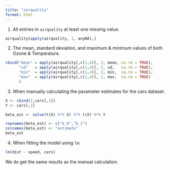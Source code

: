 ```yaml
---
title: "airquality"
format: html
---
```


1)  All entries in `airquality` at least one missing value.

```r
airquality[apply(airquality, 1, anyNA),]

```

2.  The mean, standard deviation, and maximum & minimum values of both Ozone & Temperature.

```r

cbind("mean" = apply(airquality[,c(1,4)], 2, mean, na.rm = TRUE),
      "sd"   = apply(airquality[,c(1,4)], 2, sd,   na.rm = TRUE),
      "min"  = apply(airquality[,c(1,4)], 2, min,  na.rm = TRUE),
      "max"  = apply(airquality[,c(1,4)], 2, max,  na.rm = TRUE)
      )
```

3.  When manually calculating the parameter estimates for the cars dataset:

```r

X <- cbind(1,cars[,1])
Y <- cars[,2]

beta_est <- solve(t(X) %*% X) %*% t(X) %*% Y

rownames(beta_est) <- c("b_0","b_1")
colnames(beta_est) <- "estimate"
beta_est
```

4.  When fitting the model using `lm`:

```r

lm(dist ~ speed, cars)
```

We do get the same results as the manual calculation.\
